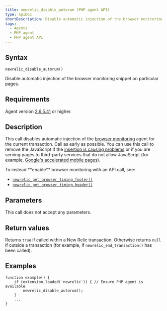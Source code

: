 ```yaml
---
title: newrelic_disable_autorum (PHP agent API)
type: apiDoc
shortDescription: Disable automatic injection of the browser monitoring snippet on particular pages.
tags:
  - Agents
  - PHP agent
  - PHP agent API
---
```


## Syntax

```
newrelic_disable_autorum()
```

Disable automatic injection of the browser monitoring snippet on particular pages.

## Requirements

Agent version [2.6.5.41](https://docs.newrelic.com/docs/release-notes/agent-release-notes/php-release-notes/php-agent-26541) or higher.

## Description

This call disables automatic injection of the [browser monitoring](/docs/browser/new-relic-browser/getting-started/introduction-new-relic-browser) agent for the current transaction. Call as early as possible. You can use this call to remove the JavaScript if the [insertion is causing problems](/docs/browser/new-relic-browser/troubleshooting/browser-javascript-injection-causes-problems-page) or if you are serving pages to third-party services that do not allow JavaScript (for example, [Google's accelerated mobile pages](/docs/browser/new-relic-browser/troubleshooting/google-amp-validator-fails-due-3rd-party-script)).

<Callout variant="tip">
  To instead **enable** browser monitoring with an API call, see:

  * [`newrelic_get_browser_timing_footer()`](/docs/agents/php-agent/php-agent-api/newrelic_get_browser_timing_footer)
  * [`newrelic_get_browser_timing_header()`](/docs/agents/php-agent/php-agent-api/newrelic_get_browser_timing_header)
</Callout>

## Parameters

This call does not accept any parameters.

## Return values

Returns `true` if called within a New Relic transaction. Otherwise returns `null` if outside a transaction (for example, if `newrelic_end_transaction()` has been called).

## Examples

```
function example() {
    if (extension_loaded('newrelic')) { // Ensure PHP agent is available
        newrelic_disable_autorum();
    }
    ...
}
```
